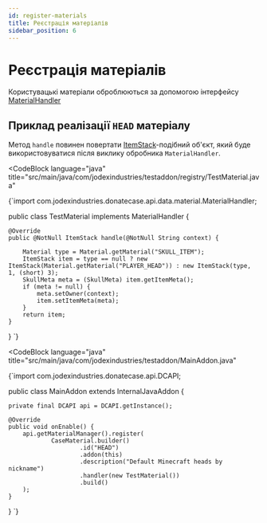 ```yaml
---
id: register-materials
title: Реєстрація матеріалів
sidebar_position: 6
---
```



# Реєстрація матеріалів

Користувацькі матеріали оброблюються за допомогою інтерфейсу [MaterialHandler](https://repo.jodexindustries.xyz/javadoc/releases/com/jodexindustries/donatecase/api/2.1.0.0/raw/com/jodexindustries/donatecase/api/data/material/MaterialHandler.html)

## Приклад реалізації `HEAD` матеріалу

Метод `handle` повинен повертати [ItemStack](https://helpch.at/docs/1.16.5/org/bukkit/inventory/ItemStack.html)-подібний об'єкт,
який буде використовуватися після виклику обробника `MaterialHandler`.

<CodeBlock
        language="java"
        title="src/main/java/com/jodexindustries/testaddon/registry/TestMaterial.java"
>
{`import com.jodexindustries.donatecase.api.data.material.MaterialHandler;

public class TestMaterial implements MaterialHandler {

    @Override
    public @NotNull ItemStack handle(@NotNull String context) {

        Material type = Material.getMaterial("SKULL_ITEM");
        ItemStack item = type == null ? new ItemStack(Material.getMaterial("PLAYER_HEAD")) : new ItemStack(type, 1, (short) 3);
        SkullMeta meta = (SkullMeta) item.getItemMeta();
        if (meta != null) {
            meta.setOwner(context);
            item.setItemMeta(meta);
        }
        return item;
    }
}
`}

</CodeBlock>


<CodeBlock
        language="java"
        title="src/main/java/com/jodexindustries/testaddon/MainAddon.java"
>
{`import com.jodexindustries.donatecase.api.DCAPI;

public class MainAddon extends InternalJavaAddon {

    private final DCAPI api = DCAPI.getInstance();

    @Override
    public void onEnable() {
        api.getMaterialManager().register(
                CaseMaterial.builder()
                        .id("HEAD")
                        .addon(this)
                        .description("Default Minecraft heads by nickname")
                        .handler(new TestMaterial())
                        .build()
        );
    }

}
`}
</CodeBlock>
